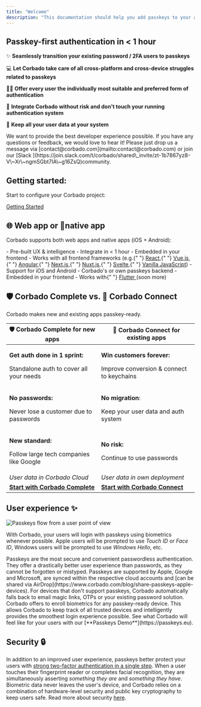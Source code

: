 ```yaml
---
title: "Welcome"
description: "This documentation should help you add passkeys to your app with Corbado."
---
```


## Passkey-first authentication in &lt; 1 hour

✨ **Seamlessly transition your existing password / 2FA users to passkeys**

💻 **Let Corbado take care of all cross-platform and cross-device struggles related to passkeys**

🤵‍♂️ **Offer every user the individually most suitable and preferred form of authentication**

🔐 **Integrate Corbado without risk and don't touch your running authentication system**

💾 **Keep all your user data at your system**

<Note>
    We want to provide the best developer experience possible. If you have any
    questions or feedback, we would love to hear it! Please just drop us a
    message via [contact@corbado.com](mailto:contact@corbado.com) or join our
    [Slack
    ](https://join.slack.com/t/corbado/shared\_invite/zt-1b7867yz8-V\~Xr\~ngmSGbt7IA\~g16ZsQ)community.
</Note>

## Getting started:

Start to configure your Corbado project:

[Getting Started](/overview/getting-started)

## 🌐 Web app or 📱native app

Corbado supports both web apps and native apps (iOS + Android):

<CardGroup cols={2}>
    <Card title='Web app' icon='globe' iconType='duotone'>
        - Pre-built UX & intelligence - Integrate in &lt; 1 hour - Embedded in
        your frontend - Works with all frontend frameworks (e.g.{" "}
        <a href='/frontend-integration/react/'>React</a>,{" "}
        <a href='/frontend-integration/vue.js'>Vue.js</a>,{" "}
        <a href='/frontend-integration/angular'>Angular</a>,{" "}
        <a href='/frontend-integration/next.js'>Next.js</a>,{" "}
        <a href='/frontend-integration/nuxt.js'>Nuxt.js</a>,{" "}
        <a href='/frontend-integration/svelte'>Svelte</a>,{" "}
        <a href='/frontend-integration/vanilla-js/'>Vanilla JavaScript</a>)
    </Card>
    <Card title='Native App' icon='mobile' iconType='duotone'>
        - Support for iOS and Android - Corbado's or own passkeys backend -
        Embedded in your frontend - Works with{" "}
        <a href='/frontend-integration/flutter'>Flutter </a>(soon more)
    </Card>
</CardGroup>

## 🛡️ Corbado Complete vs. 🧩 Corbado Connect

Corbado makes new and existing apps passkey-ready.

| 🛡️ Corbado Complete for new apps                                                                  | 🧩 Corbado Connect for existing apps                                                                 |
| ------------------------------------------------------------------------------------------------- | ---------------------------------------------------------------------------------------------------- |
| <p><strong>Get auth done in 1 sprint:</strong> </p><p>Standalone auth to cover all your needs</p> | <p><strong>Win customers forever:</strong> </p><p>Improve conversion &#x26; connect to keychains</p> |
| <p><strong>No passwords:</strong> </p><p>Never lose a customer due to passwords</p>               | <p><strong>No migration</strong>: </p><p>Keep your user data and auth system</p>                     |
| <p><strong>New standard:</strong> </p><p>Follow large tech companies like Google</p>              | <p><strong>No risk:</strong> </p><p>Continue to use passwords</p>                                    |
| _User data in Corbado Cloud_                                                                      | _User data in own deployment_                                                                        |
| [**Start with Corbado Complete**](products/corbado-complete.md)                                   | [**Start with Corbado Connect**](products/corbado-connect/)                                          |

## User experience ✨

![Passkeys flow from a user point of view](/images/overview/welcome/user-flow-passkeys.png)

With Corbado, your users will login with passkeys using biometrics whenever possible. Apple users will be prompted to use _Touch ID_ or _Face ID_, Windows users will be prompted to use _Windows Hello_, etc.&#x20;

<Accordion title='Passkeys and user experience'>
    Passkeys are the most secure and convenient passwordless authentication.
    They offer a drastically better user experience than passwords, as they
    cannot be forgotten or mistyped. Passkeys are supported by Apple, Google and
    Microsoft, are synced within the respective cloud accounts and [can be
    shared via
    AirDrop](https://www.corbado.com/blog/share-passkeys-apple-devices). For
    devices that don't support passkeys, Corbado automatically falls back to
    email magic links, OTPs or your existing password solution. Corbado offers
    to enroll biometrics for any passkey-ready device. This allows Corbado to
    keep track of all trusted devices and intelligently provides the smoothest
    login experience possible.
</Accordion>

<Note>
    See what Corbado will feel like for your users with our [**Passkeys
    Demo**](https://passkeys.eu).
</Note>

## Security 🔒

In addition to an improved user experience, passkeys better protect your users with [strong two-factor authentication in a single step](https://www.corbado.com/blog/passkeys-vs-2fa-security). When a user touches their fingerprint reader or completes facial recognition, they are simultaneously asserting _something they are_ and _something they have_. Biometric data never leaves the user's device, and Corbado relies on a combination of hardware-level security and public key cryptography to keep users safe. Read more about security [here](other/security-and-privacy.md).
